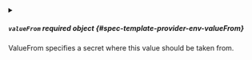 

<PartialValue />



<details className="config-field" data-expandable="true">
<summary>

##### `valueFrom` <span className="config-field-required" data-required="false">required</span> <span className="config-field-type">object</span> <span className="config-field-default"></span> <span className="config-field-enum"></span> {#spec-template-provider-env-valueFrom}

ValueFrom specifies a secret where this value should be taken from.

</summary>

<PartialValueFromreference />


</details>
